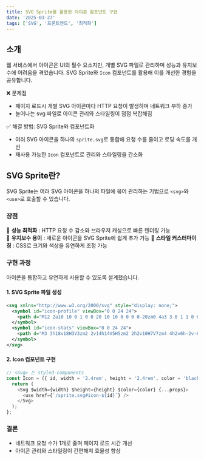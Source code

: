 ```yaml
---
title: SVG Sprite를 활용한 아이콘 컴포넌트 구현
date: '2025-03-27'
tags: ['SVG', '프론트엔드', '최적화']
---
```


## 소개

웹 서비스에서 아이콘은 UI의 필수 요소지만, 개별 SVG 파일로 관리하며 성능과 유지보수에 어려움을 겪었습니다. SVG Sprite와 `Icon` 컴포넌트를 활용해 이를 개선한 경험을 공유합니다.

❌ 문제점

- 페이지 로드시 개별 SVG 아이콘마다 HTTP 요청이 발생하며 네트워크 부하 증가
- 늘어나는 svg 파일로 아이콘 관리와 스타일링이 점점 복잡해짐

✅ 해결 방법: SVG Sprite와 컴포넌트화

- 여러 SVG 아이콘을 하나의 `sprite.svg`로 통합해 요청 수를 줄이고 로딩 속도를 개선
- 재사용 가능한 `Icon` 컴포넌트로 관리와 스타일링을 간소화

## SVG Sprite란?

SVG Sprite는 여러 SVG 아이콘을 하나의 파일에 묶어 관리하는 기법으로 `<svg>`와 `<use>`로 호출할 수 있습니다.

### 장점

🚀 **성능 최적화** : HTTP 요청 수 감소와 브라우저 캐싱으로 빠른 렌더링 가능  
🔧 **유지보수 용이** : 새로운 아이콘을 SVG Sprite에 쉽게 추가 가능
🎨 **스타일 커스터마이징** : CSS로 크기와 색상을 유연하게 조정 가능

### 구현 과정

아이콘을 통합하고 유연하게 사용할 수 있도록 설계했습니다.

#### 1. SVG Sprite 파일 생성

```xml:sprite.svg
<svg xmlns="http://www.w3.org/2000/svg" style="display: none;">
  <symbol id="icon-profile" viewBox="0 0 24 24">
    <path d="M12 2a10 10 0 1 0 0 20 10 10 0 0 0 0-20zm0 4a3 3 0 1 1 0 6 3 3 0 0 1 0-6zm0 14a7 7 0 0 1-5.6-2.8c.2-1.4 1.2-2.2 2.6-2.2h6c1.4 0 2.4.8 2.6 2.2A7 7 0 0 1 12 20z"/>
  </symbol>
  <symbol id="icon-stats" viewBox="0 0 24 24">
    <path d="M3 3h18v18H3V3zm2 2v14h14V5H5zm2 2h2v10H7V7zm4 4h2v6h-2v-6zm4-2h2v8h-2V9z"/>
  </symbol>
</svg>
```

#### 2. Icon 컴포넌트 구현

```typescript
// <Svg> 는 styled-components
const Icon = ({ id, width = '2.4rem', height = '2.4rem', color = 'black', ...props }: IconProps) => {
  return (
    <Svg $width={width} $height={height} $color={color} {...props}>
      <use href={`/sprite.svg#icon-${id}`} />
    </Svg>
  );
};
```

### 결론

- 네트워크 요청 수가 1개로 줄며 페이지 로드 시간 개선
- 아이콘 관리와 스타일링이 간편해져 효율성 향상
